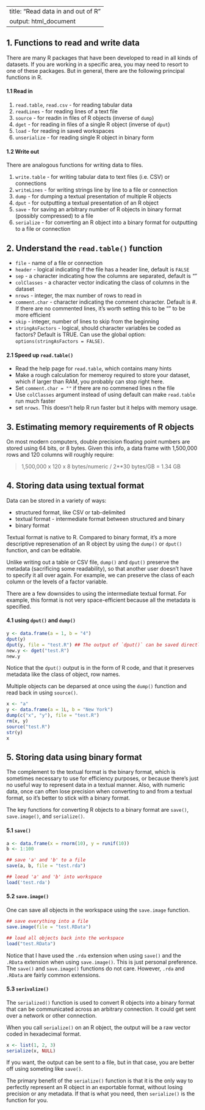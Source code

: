 
---
title: "Read data in and out of R"
output: html_document
---

## 1. Functions to read and write data

There are many R packages that have been developed to read in all kinds of datasets. If you are working in a specific area, you may need to resort to one of these packages. But in general, there are the following principal functions in R. 

#### 1.1 Read in 

1.  `read.table`, `read.csv` - for reading tabular data
2. `readLines` - for reading lines of a text file
3. `source` - for readin in files of R objects (inverse of `dump`)
4. `dget` - for reading in files of a single R object (inverse of `dput`)
5. `load` - for reading in saved workspaces
6. `unserialize` - for reading single R object in binary form

#### 1.2 Write out
There are analogous functions for writing data to files. 

1. `write.table` - for writing tabular data to text files (i.e. CSV) or connections
2. `writeLines` - for writing strings line by line to a file or connection
3. `dump` - for dumping a textual presentation of multiple R objects
4. `dput` - for outputting a textual presentation of an R object
5. `save` - for saving an arbitrary number of R objects in binary format (possibly compressed) to a file
6. `serialize` - for converting an R object into a binary format for outputting to a file or connection

## 2. Understand the `read.table()` function

* `file` - name of a file or connection
* `header` - logical indicating if the file has a header line, default is `FALSE`
* `sep` - a character indicating how the columns are separated, default is ""
* `colClasses` - a character vector indicating the class of columns in the dataset
* `nrows` - integer, the max number of rows to read in
* `comment.char` - character indicating the comment character. Default is #. If there are no commented lines, it's worth setting this to be "" to be more efficient
* `skip` - integer, number of lines to skip from the beginning
* `stringAsFactors` - logical, should character variables be coded as factors? Default is TRUE. Can use the global option: `options(stringAsFactors = FALSE)`. 

#### 2.1 Speed up `read.table()` 

* Read the help page for `read.table`, which contains many hints
* Make a rough calculation for memeroy required to store your dataset, which if larger than RAM, you probably can stop right here. 
* Set `comment.char = ""` if there are no commened lines n the file
* Use `colClasses` argument instead of using default can make `read.table` run much faster
* set `nrows`. This doesn't help R run faster but it helps with memory usage. 

## 3. Estimating memory requirements of R objects

On most modern computers, double precision floating point numbers are stored using 64 bits, or 8 bytes. Given this info, a data frame with 1,500,000 rows and 120 columns will roughly require: 

> 1,500,000 x 120 x 8 bytes/numeric / 2**30 bytes/GB =  1.34 GB 

## 4. Storing data using textual format

Data can be stored in a variety of ways:

* structured format, like CSV or tab-delimited
* textual format - intermediate format between structured and binary
* binary format 

Textual format is native to R. Compared to binary format, it's a more descriptive represenation of an R object by using the `dump()` or `dput()` function, and can be editable.  

Unlike writing out a table or CSV file, `dump()` and `dput()` preserve the metadata (sacrificing some readability), so that another user doesn't have to specify it all over again. For example, we can preserve the class of each column or the levels of a factor variable. 

There are a few downsides to using the intermediate textual format. For example, this format is not very space-efficient because all the metadata is specified. 

#### 4.1 using `dput()` and `dump()`

```r
y <- data.frame(a = 1, b = "4")
dput(y)
dput(y, file = "test.R") ## The output of `dput()` can be saved directly to a file. 
new.y <- dget("test.R")
new.y
```

Notice that the `dput()` output is in the form of R code, and that it preserves metadata like the class of object, row names. 

Multiple objects can be deparsed at once using the `dump()` function and read back in using `source()`. 

```r
x <- "a"
y <- data.frame(a = 1L, b = "New York")
dump(c("x", "y"), file = "test.R")
rm(x, y)
source("test.R")
str(y)
x
```


## 5. Storing data using binary format

The complement to the textual format is the binary format, which is sometimes necessary to use for efficiency purposes, or because there's just no useful way to represent data in a textual manner. Also, with numeric data, once can often lose precision when converting to and from a textual format, so it's better to stick with a binary format. 

The key functions for converting R objects to a binary format are `save()`, `save.image()`, and `serialize()`.  

#### 5.1 `save()`

```r
a <- data.frame(x = rnorm(10), y = runif(10))
b <- 1:100

## save 'a' and 'b' to a file
save(a, b, file = "test.rda")

## loead 'a' and 'b' into workspace
load('test.rda')
```

#### 5.2 `save.image()`

One can save all objects in the workspace using the `save.image` function. 

```r
## save everything into a file
save.image(file = "test.RData")

## load all objects back into the workspace
load("test.RData")
```

Notice that I have used the `.rda` extension when using `save()` and the `.RData` extension when using `save.image()`. This is just personal preference. The `save()` and `save.image()` functions do not care. However, `.rda` and `.RData` are fairly common extensions. 


#### 5.3 `serivalize()`

The `serialized()` function is used to convert R objects into a binary format that can be communicated across an arbitrary connection. It could get sent over a network or other connection. 

When you call `serialize()` on an R object, the output will be a raw vector coded in hexadecimal format. 

```r
x <- list(1, 2, 3)
serialize(x, NULL)
```

If you want, the output can be sent to a file, but in that case, you are better off using someting like `save()`. 

The primary benefit of the `serialize()` function is that it is the only way to perfectly represent an R object in an exportable format, without losing precision or any metadata. If that is what you need, then `serialize()` is the function for you. 


